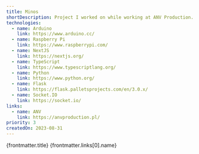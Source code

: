 ```yaml
---
title: Minos
shortDescription: Project I worked on while working at ANV Production. I was responsible for creating a whole ecosystem for wirelessly communicating devices.
technologies:
  - name: Arduino
    link: https://www.arduino.cc/
  - name: Raspberry Pi
    link: https://www.raspberrypi.com/
  - name: NextJS
    link: https://nextjs.org/
  - name: TypeScript
    link: https://www.typescriptlang.org/
  - name: Python
    link: https://www.python.org/
  - name: Flask
    link: https://flask.palletsprojects.com/en/3.0.x/
  - name: Socket.IO
    link: https://socket.io/
links:
  - name: ANV
    link: https://anvproduction.pl/
priority: 3
createdOn: 2023-08-31
---
```




<ProjectHeader>
  <slot slot='headerTitle'>{frontmatter.title}</slot>
  <slot slot='linkContent'>
    <Link href={frontmatter.links[0].link}>
      <BriefcaseBusiness />
      {frontmatter.links[0].name}
    </Link>
  </slot>
</ProjectHeader>

<ProjectDateHeader
  createdOn={frontmatter.createdOn}
  updatedOn={frontmatter.updatedOn}
/>
